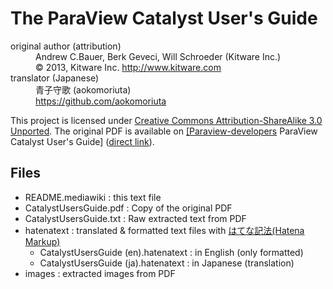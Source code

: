 = The ParaView Catalyst User's Guide =
;original author (attribution)
: Andrew C.Bauer, Berk Geveci, Will Schroeder (Kitware Inc.)
: © 2013, Kitware Inc. http://www.kitware.com
;translator (Japanese)
: 青子守歌 (aokomoriuta)
: https://github.com/aokomoriuta

This project is licensed under [http://creativecommons.org/licenses/by/3.0/ Creative Commons Attribution-ShareAlike 3.0 Unported].
The original PDF is available on [http://public.kitware.com/pipermail/paraview-developers/2013-June/002314.html [Paraview-developers] ParaView Catalyst User's Guide] ([http://public.kitware.com/pipermail/paraview-developers/attachments/20130621/dcb563ff/attachment-0001.pdf direct link]).

== Files ==
* README.mediawiki : this text file
* CatalystUsersGuide.pdf : Copy of the original PDF
* CatalystUsersGuide.txt : Raw extracted text from PDF
* hatenatext : translated & formatted text files with [http://hatenadiary.g.hatena.ne.jp/keyword/%E3%81%AF%E3%81%A6%E3%81%AA%E8%A8%98%E6%B3%95%E4%B8%80%E8%A6%A7 はてな記法(Hatena Markup)]
** CatalystUsersGuide (en).hatenatext : in English (only formatted)
** CatalystUsersGuide (ja).hatenatext : in Japanese (translation)
* images : extracted images from PDF
